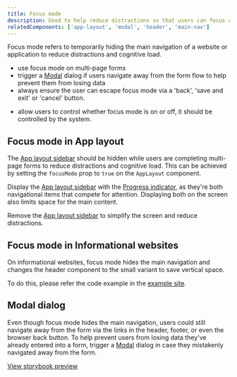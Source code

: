 ```yaml
---
title: Focus mode
description: Used to help reduce distractions so that users can focus on completing a specific task.
relatedComponents: ['app-layout', 'modal', 'header', 'main-nav']
---
```


Focus mode refers to temporarily hiding the main navigation of a website or application to reduce distractions and cognitive load.

<DoHeading />

- use focus mode on multi-page forms
- trigger a [Modal](/components/modal) dialog if users navigate away from the form flow to help prevent them from losing data
- always ensure the user can escape focus mode via a 'back', 'save and exit' or 'cancel' button.

<DontHeading />

- allow users to control whether focus mode is on or off, it should be controlled by the system.

## Focus mode in App layout

The [App layout sidebar](/components/app-layout#app-layout-sidebar) should be hidden while users are completing multi-page forms to reduce distractions and cognitive load. This can be achieved by setting the `focusMode` prop to `true` on the `AppLayout` component.

<DontHeading />

Display the [App layout sidebar](/components/app-layout#app-layout-sidebar) with the [Progress indicator](/components/progress-indicator), as they're both navigational items that compete for attention. Displaying both on the screen also limits space for the main content.

<ImageWithBorder
	alt="Screenshot of App layout components with an outlined box highlighting the App layout sidebar component"
	src="/img/patterns/focus-mode-app-layout-wrong.png"
/>

<DoHeading />

Remove the [App layout sidebar](/components/app-layout#app-layout-sidebar) to simplify the screen and reduce distractions.

<ImageWithBorder
	alt="Screenshot of App layout components in focus mode, with an outlined box highlighting where the App layout sidebar would usually be placed"
	src="/img/patterns/focus-mode-app-layout.png"
/>

## Focus mode in Informational websites

On informational websites, focus mode hides the main navigation and changes the header component to the small variant to save vertical space.

To do this, please refer the code example in the [example site](https://github.com/steelthreads/agds-next/blob/main/example-site/components/SiteHeader.tsx).

<ImageWithBorder
	alt="Example usage of the Header and Main nav components with an arrow pointing down to another example of these components in focus mode"
	src="/img/patterns/focus-mode-informational-website.png"
/>

## Modal dialog

Even though focus mode hides the main navigation, users could still navigate away from the form via the links in the header, footer, or even the browser back button. To help prevent users from losing data they've already entered into a form, trigger a [Modal](/components/modal) dialog in case they mistakenly navigated away from the form.

[View storybook preview](/storybook/index.html?path=/story/content-modal--leaving-form-page)

<ImageWithBorder
	alt="Screenshot of an open Modal dialog with the title 'Are you sure you want to leave this page' and description 'You will lose all changes made since your last save.'"
	src="/img/patterns/focus-mode-modal.png"
/>
